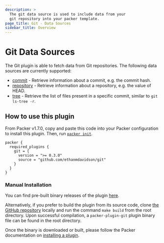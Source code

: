 ```yaml
---
description: >
  The git data source is used to include data from your
  git repository into your packer template.
page_title: Git - Data Sources
sidebar_title: Overview
---
```


# Git Data Sources

The Git plugin is able to fetch data from Git repositories.
The following data sources are currently supported:

- [commit](/docs/datasources/git/commit) - Retrieve information
    about a commit, e.g. the commit hash.
- [repository](/docs/datasources/git/repository) - Retrieve information
    about a repository, e.g. the value of HEAD.
- [tree](/docs/datasources/git/tree) - Retrieve the list of
    files present in a specific commit, similar to `git ls-tree -r`.

## How to use this plugin

From Packer v1.7.0, copy and paste this code into your Packer
configuration to install this plugin. Then, run
[`packer init`](/docs/commands/init).

```hcl
packer {
  required_plugins {
    git = {
      version = ">= 0.3.0"
      source = "github.com/ethanmdavidson/git"
    }
  }
}
```

### Manual Installation

You can find pre-built binary releases of the plugin
[here](https://github.com/ethanmdavidson/packer-plugin-git/releases).

Alternatively, if you prefer to build the plugin from its source
code, clone [the GitHub repository](https://github.com/ethanmdavidson/packer-plugin-git)
locally and run the command `make build` from the root
directory. Upon successful compilation, a `packer-plugin-git` plugin
binary file can be found in the root directory.

Once the binary is downloaded or built, please follow the Packer
documentation on
[installing a plugin](https://www.packer.io/docs/extending/plugins/#installing-plugins).

